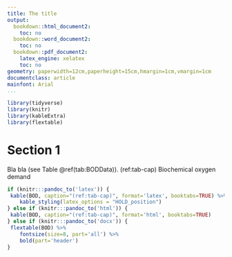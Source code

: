 ```yaml
---
title: The title
output:
  bookdown::html_document2:
    toc: no
  bookdown::word_document2:
    toc: no
  bookdown::pdf_document2:
    latex_engine: xelatex
    toc: no
geometry: paperwidth=12cm,paperheight=15cm,hmargin=1cm,vmargin=1cm
documentclass: article
mainfont: Arial
...
```


```r
library(tidyverse)
library(knitr)
library(kableExtra)
library(flextable)
```

# Section 1

Bla bla (see Table \@ref(tab:BODData)).
(ref:tab-cap) Biochemical oxygen demand
```r
if (knitr:::pandoc_to('latex')) {
 kable(BOD, caption="(ref:tab-cap)", format='latex', booktabs=TRUE) %>%
    kable_styling(latex_options = "HOLD_position")
} else if (knitr:::pandoc_to('html')) {
 kable(BOD, caption="(ref:tab-cap)", format='html', booktabs=TRUE)
} else if (knitr:::pandoc_to('docx')) { 
 flextable(BOD) %>%
    fontsize(size=8, part='all') %>%
	bold(part='header')
}
```
